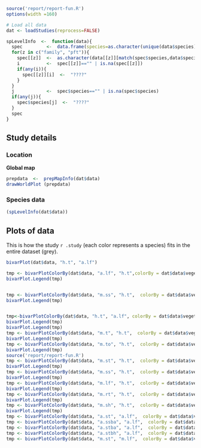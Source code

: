 ```r
source('report/report-fun.R')
options(width =160)

# Load all data
dat <- loadStudies(reprocess=FALSE)

spLevelInfo  <-  function(data){
  spec         <-  data.frame(species=as.character(unique(data$species)), stringsAsFactors=FALSE)
  for(z in c("family", "pft")){
    spec[[z]]  <-  as.character(data[[z]][match(spec$species,data$species)])
    i          <-  spec[[z]]=="" | is.na(spec[[z]]) 
    if(any(i)){
      spec[[z]][i]  <-  "????"
    }
  }
  j            <-  spec$species=="" | is.na(spec$species) 
  if(any(j)){
    spec$species[j]  <-  "????"
  }
  spec
}

```


## Study details

### Location

**Global map**

```r
prepdata  <-  prepMapInfo(dat$data)
drawWorldPlot (prepdata)
```


### Species data

```r
(spLevelInfo(dat$data))

```

## Plots of data

This is how the study `r .study` (each color represents a species) fits in the entire dataset (grey).

```r
bivarPlot(dat$data, "h.t", "a.lf")

tmp <- bivarPlotColorBy(dat$data, "a.lf", "h.t",colorBy = dat$data$vegetation)
bivarPlot.Legend(tmp)


tmp <- bivarPlotColorBy(dat$data, "m.ss", "h.t",  colorBy = dat$data$vegetation)
bivarPlot.Legend(tmp)


tmp<-bivarPlotColorBy(dat$data, "h.t", "a.lf", colorBy = dat$data$vegetation)
bivarPlot.Legend(tmp)
bivarPlot.Legend(tmp)
tmp <- bivarPlotColorBy(dat$data, "m.t", "h.t",  colorBy = dat$data$vegetation)
bivarPlot.Legend(tmp)
tmp <- bivarPlotColorBy(dat$data, "m.to", "h.t",  colorBy = dat$data$vegetation)
bivarPlot.Legend(tmp)
source('report/report-fun.R')
tmp <- bivarPlotColorBy(dat$data, "m.st", "h.t",  colorBy = dat$data$vegetation)
bivarPlot.Legend(tmp)
tmp <- bivarPlotColorBy(dat$data, "m.ss", "h.t",  colorBy = dat$data$vegetation)
bivarPlot.Legend(tmp)
tmp <- bivarPlotColorBy(dat$data, "m.lf", "h.t",  colorBy = dat$data$vegetation)
bivarPlot.Legend(tmp)
tmp <- bivarPlotColorBy(dat$data, "m.rt", "h.t",  colorBy = dat$data$vegetation)
bivarPlot.Legend(tmp)
tmp <- bivarPlotColorBy(dat$data, "m.sh", "h.t",  colorBy = dat$data$vegetation)
bivarPlot.Legend(tmp)
tmp <- bivarPlotColorBy(dat$data, "a.st", "a.lf",  colorBy = dat$data$vegetation)
tmp <- bivarPlotColorBy(dat$data, "a.ssba", "a.lf",  colorBy = dat$data$vegetation)
tmp <- bivarPlotColorBy(dat$data, "a.stba", "a.lf",  colorBy = dat$data$vegetation)
tmp <- bivarPlotColorBy(dat$data, "a.stbh", "a.lf",  colorBy = dat$data$vegetation)
tmp <- bivarPlotColorBy(dat$data, "m.st", "m.lf",  colorBy = dat$data$vegetation)


```


  
  
  